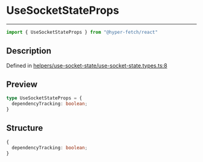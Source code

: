 

# UseSocketStateProps

<div class="api-docs__separator" data-reactroot="">

---

</div><div class="api-docs__import" data-reactroot="">

```ts
import { UseSocketStateProps } from "@hyper-fetch/react"
```

</div><div class="api-docs__section">

## Description

</div><div class="api-docs__description"><span class="api-docs__do-not-parse">



</span></div><p class="api-docs__definition">

Defined in [helpers/use-socket-state/use-socket-state.types.ts:8](https://github.com/BetterTyped/hyper-fetch/blob/993719ed/packages/react/src/helpers/use-socket-state/use-socket-state.types.ts#L8)

</p><div class="api-docs__section">

## Preview

</div><div class="api-docs__preview type">

```ts
type UseSocketStateProps = {
  dependencyTracking: boolean; 
}
```

</div><div class="api-docs__section">

## Structure

</div><div class="api-docs__returns">

```ts
{
  dependencyTracking: boolean;
}
```

</div>